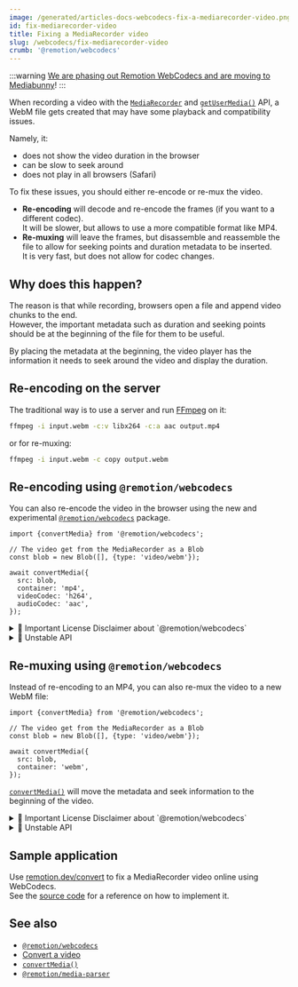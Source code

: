 ```yaml
---
image: /generated/articles-docs-webcodecs-fix-a-mediarecorder-video.png
id: fix-mediarecorder-video
title: Fixing a MediaRecorder video
slug: /webcodecs/fix-mediarecorder-video
crumb: '@remotion/webcodecs'
---
```


:::warning
[We are phasing out Remotion WebCodecs and are moving to Mediabunny](/blog/mediabunny)!
:::

When recording a video with the [`MediaRecorder`](https://developer.mozilla.org/en-US/docs/Web/API/MediaRecorder) and [`getUserMedia()`](https://developer.mozilla.org/en-US/docs/Web/API/MediaDevices/getUserMedia) API, a WebM file gets created that may have some playback and compatibility issues.

Namely, it:

- does not show the video duration in the browser
- can be slow to seek around
- does not play in all browsers (Safari)

To fix these issues, you should either re-encode or re-mux the video.

- **Re-encoding** will decode and re-encode the frames (if you want to a different codec).  
  It will be slower, but allows to use a more compatible format like MP4.
- **Re-muxing** will leave the frames, but disassemble and reassemble the file to allow for seeking points and duration metadata to be inserted.  
  It is very fast, but does not allow for codec changes.

## Why does this happen?

The reason is that while recording, browsers open a file and append video chunks to the end.  
However, the important metadata such as duration and seeking points should be at the beginning of the file for them to be useful.

By placing the metadata at the beginning, the video player has the information it needs to seek around the video and display the duration.

## Re-encoding on the server

The traditional way is to use a server and run [FFmpeg](https://ffmpeg.org) on it:

```sh
ffmpeg -i input.webm -c:v libx264 -c:a aac output.mp4
```

or for re-muxing:

```sh
ffmpeg -i input.webm -c copy output.webm
```

## Re-encoding using `@remotion/webcodecs`

You can also re-encode the video in the browser using the new and experimental [`@remotion/webcodecs`](/docs/webcodecs) package.

```tsx twoslash title="Re-encoding a video"
import {convertMedia} from '@remotion/webcodecs';

// The video get from the MediaRecorder as a Blob
const blob = new Blob([], {type: 'video/webm'});

await convertMedia({
  src: blob,
  container: 'mp4',
  videoCodec: 'h264',
  audioCodec: 'aac',
});
```


<details>
  <summary>💼 Important License Disclaimer about `@remotion/webcodecs`</summary>
  <LicenseDisclaimer />
</details>
<details>
  <summary>🚧 Unstable API</summary>
  <UnstableDisclaimer />
</details>

## Re-muxing using `@remotion/webcodecs`

Instead of re-encoding to an MP4, you can also re-mux the video to a new WebM file:

```tsx twoslash title="Re-muxing a video"
import {convertMedia} from '@remotion/webcodecs';

// The video get from the MediaRecorder as a Blob
const blob = new Blob([], {type: 'video/webm'});

await convertMedia({
  src: blob,
  container: 'webm',
});
```

[`convertMedia()`](/docs/webcodecs/convert-media) will move the metadata and seek information to the beginning of the video.

<details>
  <summary>💼 Important License Disclaimer about `@remotion/webcodecs`</summary>
  <LicenseDisclaimer />
</details>
<details>
  <summary>🚧 Unstable API</summary>
  <UnstableDisclaimer />
</details>

## Sample application

Use [remotion.dev/convert](https://remotion.dev/convert) to fix a MediaRecorder video online using WebCodecs.  
See the [source code](https://github.com/remotion-dev/remotion/tree/main/packages/convert) for a reference on how to implement it.

## See also

- [`@remotion/webcodecs`](/docs/webcodecs)
- [Convert a video](/docs/webcodecs/convert-a-video)
- [`convertMedia()`](/docs/webcodecs/convert-media)
- [`@remotion/media-parser`](/docs/media-parser)
